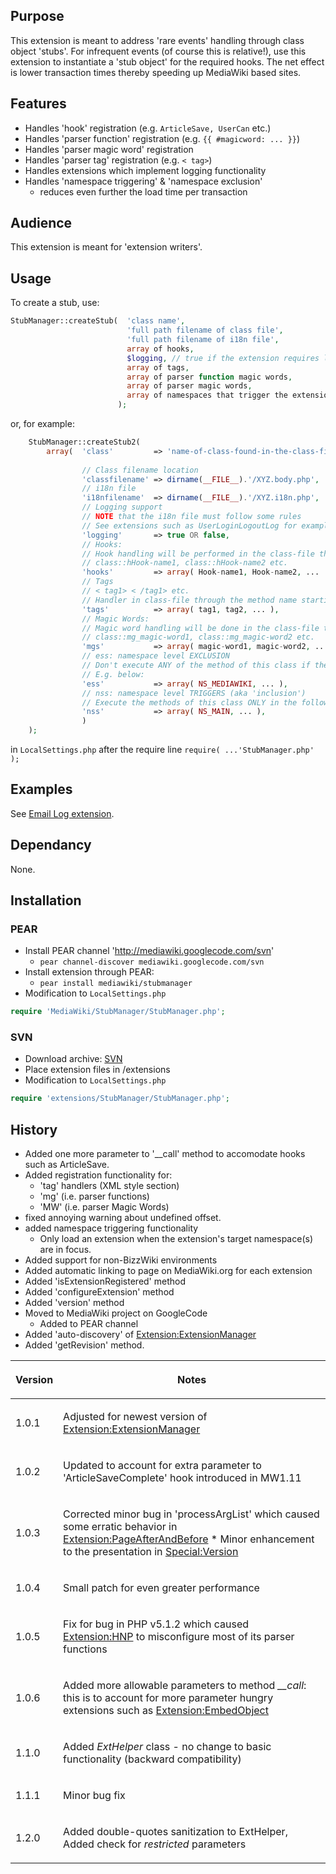 {{Extension
|name        = StubManager
|status      = stable
|type        = framework
|author      = [[user:jldupont|Jean-Lou Dupont]]
|image       =
|version     = 1.2.0
|update      =
|mediawiki   = 1.10, 1.11
|download    = pear install mediawiki/stubmanager
|readme      =
|changelog   = See SVN ($Id: StubManager.php 368 2007-10-03 17:10:25Z jeanlou.dupont $)
|description = 
|parameters  =
|rights      =
|example     =
}}

== Purpose==
This extension is meant to address 'rare events' handling through class object 'stubs'. For infrequent events 
(of course this is relative!), use this extension to instantiate a 'stub object' for the required hooks.
The net effect is lower transaction times thereby speeding up MediaWiki based sites.

== Features ==
* Handles 'hook' registration (e.g. <code>ArticleSave, UserCan</code> etc.)
* Handles 'parser function' registration (e.g. <code>{{ #magicword: ... }} </code>)
* Handles 'parser magic word' registration
* Handles 'parser tag' registration (e.g. <code>< tag> </code>)
* Handles extensions which implement logging functionality
* Handles 'namespace triggering' & 'namespace exclusion'
** reduces even further the load time per transaction

== Audience ==
This extension is meant for 'extension writers'.

== Usage ==
To create a stub, use: 
<source lang=php>
StubManager::createStub(  'class name', 
                          'full path filename of class file',
                          'full path filename of i18n file',						  
                          array of hooks,
						  $logging, // true if the extension requires logging support
                          array of tags,
                          array of parser function magic words,
                          array of parser magic words,
						  array of namespaces that trigger the extension
                        );
</source>
or, for example:
<source lang=php>
	StubManager::createStub2(	
		array(	'class' 		=> 'name-of-class-found-in-the-class-file', 
		
				// Class filename location
				'classfilename'	=> dirname(__FILE__).'/XYZ.body.php',
				// i18n file
                'i18nfilename'  => dirname(__FILE__).'/XYZ.i18n.php',	
                // Logging support
                // NOTE that the i18n file must follow some rules
                // See extensions such as UserLoginLogoutLog for examples.
                'logging'		=> true OR false,
				// Hooks:
				// Hook handling will be performed in the class-file through the method names
				// class::hHook-name1, class::hHook-name2 etc.
				'hooks'			=> array( Hook-name1, Hook-name2, ...	),
				// Tags
				// < tag1> < /tag1> etc.
				// Handler in class-file through the method name starting with 'tag_'
				'tags'			=> array( tag1, tag2, ... ),
				// Magic Words:
				// Magic word handling will be done in the class-file through the method names:					
				// class::mg_magic-word1, class::mg_magic-word2 etc.
				'mgs'			=> array( magic-word1, magic-word2, ... )
				// ess: namespace level EXCLUSION
				// Don't execute ANY of the method of this class if the current article falls in these namespaces
				// E.g. below:
				'ess'           => array( NS_MEDIAWIKI, ... ),
				// nss: namespace level TRIGGERS (aka 'inclusion')
				// Execute the methods of this class ONLY in the following namespaces:
				'nss'           => array( NS_MAIN, ... ),
				)
	);
</source>
in <code>LocalSettings.php</code> after the require line <code>require( ...'StubManager.php' );</code> 

== Examples ==
See [[Extension:EmailLog|Email Log extension]].

== Dependancy ==
None.

== Installation ==
=== PEAR ===
* Install PEAR channel 'http://mediawiki.googlecode.com/svn'
** <code>pear channel-discover mediawiki.googlecode.com/svn</code>
* Install extension through PEAR:
** <code>pear install mediawiki/stubmanager</code>
* Modification to <code>LocalSettings.php</code>
<source lang=php>
require 'MediaWiki/StubManager/StubManager.php';
</source>

=== SVN ===
* Download archive: [http://mediawiki.googlecode.com/svn/tags/StubManager/ SVN]
* Place extension files in /extensions
* Modification to <code>LocalSettings.php</code>
<source lang=php>
require 'extensions/StubManager/StubManager.php';
</source>

== History ==
* Added one more parameter to '__call' method to accomodate hooks such as ArticleSave.
* Added registration functionality for:
** 'tag' handlers (XML style section)
** 'mg' (i.e. parser functions)
** 'MW' (i.e. parser Magic Words)
* fixed annoying warning about undefined offset.
* added namespace triggering functionality
** Only load an extension when the extension's target namespace(s) are in focus.
* Added support for non-BizzWiki environments
* Added automatic linking to page on MediaWiki.org for each extension
* Added 'isExtensionRegistered' method
* Added 'configureExtension' method
* Added 'version' method
* Moved to MediaWiki project on GoogleCode
** Added to PEAR channel
* Added 'auto-discovery' of [[Extension:ExtensionManager]]
* Added 'getRevision' method.

{|border=1 class='sortable'
! Version !! Notes
|-
| 1.0.1 || Adjusted for newest version of [[Extension:ExtensionManager]]
|-
| 1.0.2 || Updated to account for extra parameter to 'ArticleSaveComplete' hook introduced in MW1.11
|-
| 1.0.3 || Corrected minor bug in 'processArgList' which caused some erratic behavior in [[Extension:PageAfterAndBefore]] * Minor enhancement to the presentation in [[Special:Version]]
|-
| 1.0.4 || Small patch for even greater performance
|-
| 1.0.5 || Fix for bug in PHP v5.1.2 which caused [[Extension:HNP]] to misconfigure most of its parser functions
|-
| 1.0.6 || Added more allowable parameters to method ''__call'': this is to account for more parameter hungry extensions such as [[Extension:EmbedObject]]
|-
| 1.1.0 || Added ''ExtHelper'' class - no change to basic functionality (backward compatibility)
|-
| 1.1.1 || Minor bug fix
|-
| 1.2.0 || Added double-quotes sanitization to ExtHelper, Added check for ''restricted'' parameters
|}

